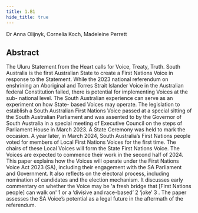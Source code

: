 ```yaml
---
title: 1.B1
hide_title: true
---
```


<AbstractHeader sKey='id1_B1'>
        Dr Anna Olijnyk, Cornelia Koch, Madeleine Perrett
</AbstractHeader>

## Abstract
The Uluru Statement from the Heart calls for Voice, Treaty, Truth. South Australia is the first
Australian State to create a First Nations Voice in response to the Statement. While the 2023
national referendum on enshrining an Aboriginal and Torres Strait Islander Voice in the
Australian federal Constitution failed, there is potential for implementing Voices at the sub-
national level. The South Australian experience can serve as an experiment on how State-
based Voices may operate. The legislation to establish a South Australian First Nations Voice
passed at a special sitting of the South Australian Parliament and was assented to by the
Governor of South Australia in a special meeting of Executive Council on the steps of
Parliament House in March 2023. A State Ceremony was held to mark the occasion. A year
later, in March 2024, South Australia’s First Nations people voted for members of Local First
Nations Voices for the first time. The chairs of these Local Voices will form the State First
Nations Voice. The Voices are expected to commence their work in the second half of 2024.
This paper explains how the Voices will operate under the First Nations Voice Act 2023 (SA),
including their engagement with the SA Parliament and Government. It also reflects on the
electoral process, including nomination of candidates and the election mechanism. It
discusses early commentary on whether the Voice may be &#39;a fresh bridge that [First Nations
people] can walk on&#39; 1 or a ‘divisive and race-based’ 2 ‘joke’ 3 . The paper assesses the SA
Voice’s potential as a legal future in the aftermath of the referendum.
